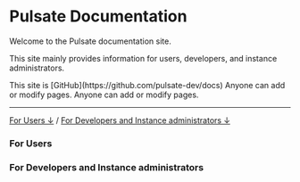 
# Pulsate Documentation

Welcome to the Pulsate documentation site.

This site mainly provides information for users, developers, and instance administrators.

<Callout>
  This site is [GitHub](https://github.com/pulsate-dev/docs) Anyone can add or
  modify pages. Anyone can add or modify pages.
</Callout>

---

[For Users ↓](#for-users) / [For Developers and Instance administrators ↓](#for-developers-and-instance-administrators)

<Cards>
  <Card title="About Pulsate" href="/community/project/about" />
</Cards>

### For Users

### For Developers and Instance administrators
